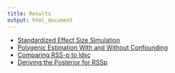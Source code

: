 ```yaml
---
title: Results
output: html_document
---
```







* [Standardized Effect Size Simulation](simulation.html)
* [Polygenic Estimation With and Without Confounding](PolygenicEstimation.html)
* [Comparing RSS-p to ldsc](chr_2.html)
* [Deriving the Posterior for RSSp](RSSp_Posterior.html)
<!-- * [Genome-Wide Simulation](GenomeWideSimulation.html) -->
<!-- * [Diagonal Approximation of LD matrix](IndependenceCheck.html) -->

<!-- * [Getting up and running with LDetect](Running_ldetect.html) -->

